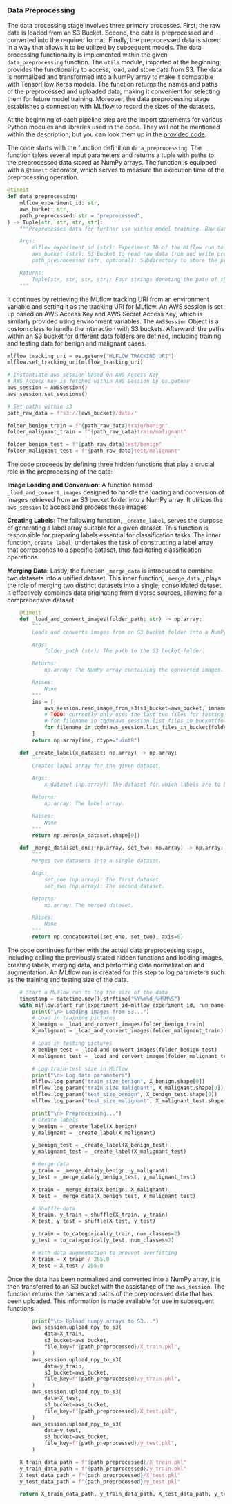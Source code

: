 
### Data Preprocessing

The data processing stage involves three primary processes. First, the raw data is loaded from an S3 Bucket. Second, the data is preprocessed and converted into the required format. Finally, the preprocessed data is stored in a way that allows it to be utilized by subsequent models. The data processing functionality is implemented within the given `data_preprocessing` function. The `utils` module, imported at the beginning, provides the functionality to access, load, and store data from S3. The data is normalized and transformed into a NumPy array to make it compatible with TensorFlow Keras models. The function returns the names and paths of the preprocessed and uploaded data, making it convenient for selecting them for future model training. Moreover, the data preprocessing stage establishes a connection with MLflow to record the sizes of the datasets.

At the beginning of each pipeline step are the import statements for various Python modules and libraries used in the code. They will not be mentioned within the description, but you can look them up in the [provided code](TODO).

The code starts with the function definition `data_preprocessing`. The function takes several input parameters and returns a tuple with paths to the preprocessed data stored as NumPy arrays. The function is equipped with a `@timeit` decorator, which serves to measure the execution time of the preprocessing operation.

\footnotesize
```python
@timeit
def data_preprocessing(
    mlflow_experiment_id: str,
    aws_bucket: str,
    path_preprocessed: str = "preprocessed",
) -> Tuple[str, str, str, str]:
    """Preprocesses data for further use within model training. Raw data is read from given S3 Bucket, normalized, and stored ad a NumPy Array within S3 again. Output directory is on "/preprocessed". The shape of the data set is logged to MLflow.

    Args:
        mlflow_experiment_id (str): Experiment ID of the MLflow run to log data
        aws_bucket (str): S3 Bucket to read raw data from and write preprocessed data
        path_preprocessed (str, optional): Subdirectory to store the preprocessed data on the provided S3 Bucket. Defaults to "preprocessed".

    Returns:
        Tuple[str, str, str, str]: Four strings denoting the path of the preprocessed data stored as NumPy Arrays: X_train_data_path, y_train_data_path, X_test_data_path, y_test_data_path
    """
```
\normalsize

It continues by retrieving the MLflow tracking URI from an environment variable and setting it as the tracking URI for MLflow.
An AWS session is set up based on AWS Access Key and AWS Secret Access Key, which is similarly provided using environment variables. The `AWSSession` Object is a custom class to handle the interaction with S3 buckets.
Afterward. the paths within an S3 bucket for different data folders are defined, including training and testing data for benign and malignant cases.

\footnotesize
```python
mlflow_tracking_uri = os.getenv("MLFLOW_TRACKING_URI")
mlflow.set_tracking_uri(mlflow_tracking_uri)

# Instantiate aws session based on AWS Access Key
# AWS Access Key is fetched within AWS Session by os.getenv
aws_session = AWSSession()
aws_session.set_sessions()

# Set paths within s3
path_raw_data = f"s3://{aws_bucket}/data/"

folder_benign_train = f"{path_raw_data}train/benign"
folder_malignant_train = f"{path_raw_data}train/malignant"

folder_benign_test = f"{path_raw_data}test/benign"
folder_malignant_test = f"{path_raw_data}test/malignant"
```
\normalsize

The code proceeds by defining three hidden functions that play a crucial role in the preprocessing of the data:

**Image Loading and Conversion**: A function named `_load_and_convert_images` designed to handle the loading and conversion of images retrieved from an S3 bucket folder into a NumPy array. It utilizes the `aws_session` to access and process these images.

**Creating Labels**: The following function, `_create_label`, serves the purpose of generating a label array suitable for a given dataset. This function is responsible for preparing labels essential for classification tasks. The inner function, `create_label`, undertakes the task of constructing a label array that corresponds to a specific dataset, thus facilitating classification operations.

**Merging Data**: Lastly, the function `_merge_data` is introduced to combine two datasets into a unified dataset. This inner function, `_merge_data_`, plays the role of merging two distinct datasets into a single, consolidated dataset. It effectively combines data originating from diverse sources, allowing for a comprehensive dataset.

\footnotesize
```python
    @timeit
    def _load_and_convert_images(folder_path: str) -> np.array:
        """
        Loads and converts images from an S3 bucket folder into a NumPy array.

        Args:
            folder_path (str): The path to the S3 bucket folder.

        Returns:
            np.array: The NumPy array containing the converted images.

        Raises:
            None
        """
        ims = [
            aws_session.read_image_from_s3(s3_bucket=aws_bucket, imname=filename)
            # TODO: currently only uses the last ten files for testing
            # for filename in tqdm(aws_session.list_files_in_bucket(folder_path)[-10:])
            for filename in tqdm(aws_session.list_files_in_bucket(folder_path))
        ]
        return np.array(ims, dtype="uint8")

    def _create_label(x_dataset: np.array) -> np.array:
        """
        Creates label array for the given dataset.

        Args:
            x_dataset (np.array): The dataset for which labels are to be created.

        Returns:
            np.array: The label array.

        Raises:
            None
        """
        return np.zeros(x_dataset.shape[0])

    def _merge_data(set_one: np.array, set_two: np.array) -> np.array:
        """
        Merges two datasets into a single dataset.

        Args:
            set_one (np.array): The first dataset.
            set_two (np.array): The second dataset.

        Returns:
            np.array: The merged dataset.

        Raises:
            None
        """
        return np.concatenate((set_one, set_two), axis=0)

```
\normalsize

The code continues further with the actual data preprocessing steps, including calling the previously stated hidden functions and loading images, creating labels, merging data, and performing data normalization and augmentation. An MLflow run is created for this step to log parameters such as the training and testing size of the data. 

\footnotesize
```python
    # Start a MLflow run to log the size of the data
    timestamp = datetime.now().strftime("%Y%m%d_%H%M%S")
    with mlflow.start_run(experiment_id=mlflow_experiment_id, run_name=f"{timestamp}_Preprocessing") as run:
        print("\n> Loading images from S3...")
        # Load in training pictures
        X_benign = _load_and_convert_images(folder_benign_train)
        X_malignant = _load_and_convert_images(folder_malignant_train)

        # Load in testing pictures
        X_benign_test = _load_and_convert_images(folder_benign_test)
        X_malignant_test = _load_and_convert_images(folder_malignant_test)

        # Log train-test size in MLflow
        print("\n> Log data parameters")
        mlflow.log_param("train_size_benign", X_benign.shape[0])
        mlflow.log_param("train_size_malignant", X_malignant.shape[0])
        mlflow.log_param("test_size_benign", X_benign_test.shape[0])
        mlflow.log_param("test_size_malignant", X_malignant_test.shape[0])

        print("\n> Preprocessing...")
        # Create labels
        y_benign = _create_label(X_benign)
        y_malignant = _create_label(X_malignant)

        y_benign_test = _create_label(X_benign_test)
        y_malignant_test = _create_label(X_malignant_test)

        # Merge data
        y_train = _merge_data(y_benign, y_malignant)
        y_test = _merge_data(y_benign_test, y_malignant_test)

        X_train = _merge_data(X_benign, X_malignant)
        X_test = _merge_data(X_benign_test, X_malignant_test)

        # Shuffle data
        X_train, y_train = shuffle(X_train, y_train)
        X_test, y_test = shuffle(X_test, y_test)

        y_train = to_categorical(y_train, num_classes=2)
        y_test = to_categorical(y_test, num_classes=2)

        # With data augmentation to prevent overfitting
        X_train = X_train / 255.0
        X_test = X_test / 255.0

```
\normalsize

Once the data has been normalized and converted into a NumPy array, it is then transferred to an S3 bucket with the assistance of the `aws_session`. The function returns the names and paths of the preprocessed data that has been uploaded. This information is made available for use in subsequent functions.

\footnotesize
```python
        print("\n> Upload numpy arrays to S3...")
        aws_session.upload_npy_to_s3(
            data=X_train,
            s3_bucket=aws_bucket,
            file_key=f"{path_preprocessed}/X_train.pkl",
        )
        aws_session.upload_npy_to_s3(
            data=y_train,
            s3_bucket=aws_bucket,
            file_key=f"{path_preprocessed}/y_train.pkl",
        )
        aws_session.upload_npy_to_s3(
            data=X_test,
            s3_bucket=aws_bucket,
            file_key=f"{path_preprocessed}/X_test.pkl",
        )
        aws_session.upload_npy_to_s3(
            data=y_test,
            s3_bucket=aws_bucket,
            file_key=f"{path_preprocessed}/y_test.pkl",
        )

    X_train_data_path = f"{path_preprocessed}/X_train.pkl"
    y_train_data_path = f"{path_preprocessed}/y_train.pkl"
    X_test_data_path = f"{path_preprocessed}/X_test.pkl"
    y_test_data_path = f"{path_preprocessed}/y_test.pkl"

    return X_train_data_path, y_train_data_path, X_test_data_path, y_test_data_path

```
\normalsize










